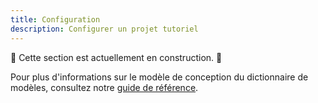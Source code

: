 ```yaml
---
title: Configuration
description: Configurer un projet tutoriel
---
```


🚧 Cette section est actuellement en construction. 🚧

Pour plus d'informations sur le modèle de conception du dictionnaire de modèles, consultez notre [guide de référence](/docs/next/reference/dictionary).